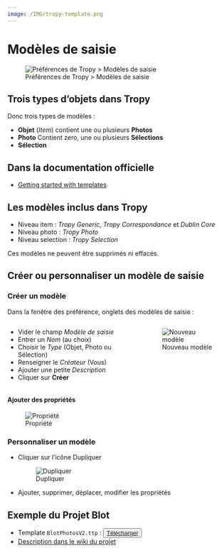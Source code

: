```yaml
---
image: /IMG/tropy-template.png
---
```


# Modèles de saisie

![Préférences de Tropy > Modèles de saisie](/IMG/tropy-template.png)

## Trois types d'objets dans Tropy

Donc trois types de modèles :

- **Objet** (*Item*) contient une ou plusieurs **Photos**
- **Photo** Contient zero, une ou plusieurs **Sélections**
- **Sélection**

## Dans la documentation officielle

- [Getting started with templates](https://docs.tropy.org/in-the-template-editor/using-templates)

## Les modèles inclus dans Tropy

- Niveau item : *Tropy Generic*, *Tropy Correspondance* et *Dublin Core*
- Niveau photo : *Tropy Photo*
- Niveau selection : *Tropy Selection*

Ces modèles ne peuvent être supprimés ni effacés.

## Créer ou personnaliser un modèle de saisie

### Créer un modèle

Dans la fenêtre des préférence, onglets des modèles de saisie :

::::{.columns}
::: {.column}
- Vider le champ *Modèle de saisie*
- Entrer un *Nom* (au choix)
- Choisir le *Type* (Objet, Photo ou Sélection)
- Renseigner le *Créateur* (Vous)
- Ajouter une petite *Description*
- Cliquer sur **Créer**
:::
::: {.column}
![Nouveau modèle](/IMG/tropy-modele.png)
:::
::::

#### Ajouter des propriétés

![Propriété](/IMG/propriete.png)

### Personnaliser un modèle

- Cliquer sur l'icône Dupliquer

  ![Dupliquer](/IMG/dupliquer.png)

- Ajouter, supprimer, déplacer, modifier les propriétés

## Exemple du Projet Blot

- Template `BlotPhotosV2.ttp` : <button>[Télécharger](BlotPhotosV2.ttp){download="BlotPhotosV2.ttp" target="_blank"}</button>
- [Description dans le wiki du projet](https://git.univ-pau.fr/gaelannuzelt/projet-blot/-/wikis/Templates-Tropy)